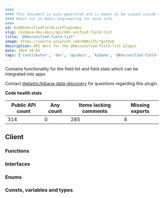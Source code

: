 ```yaml
---
####
#### This document is auto-generated and is meant to be viewed inside our experimental, new docs system.
#### Reach out in #docs-engineering for more info.
####
id: kibKbnUnifiedFieldListPluginApi
slug: /kibana-dev-docs/api/kbn-unified-field-list
title: "@kbn/unified-field-list"
image: https://source.unsplash.com/400x175/?github
description: API docs for the @kbn/unified-field-list plugin
date: 2024-10-01
tags: ['contributor', 'dev', 'apidocs', 'kibana', '@kbn/unified-field-list']
---
```


Contains functionality for the field list and field stats which can be integrated into apps

Contact [@elastic/kibana-data-discovery](https://github.com/orgs/elastic/teams/kibana-data-discovery) for questions regarding this plugin.

**Code health stats**

| Public API count  | Any count | Items lacking comments | Missing exports |
|-------------------|-----------|------------------------|-----------------|
| 314 | 0 | 285 | 8 |

## Client

### Functions
<DocDefinitionList data={kbnUnifiedFieldListObj.client.functions}/>

### Interfaces
<DocDefinitionList data={kbnUnifiedFieldListObj.client.interfaces}/>

### Enums
<DocDefinitionList data={kbnUnifiedFieldListObj.client.enums}/>

### Consts, variables and types
<DocDefinitionList data={kbnUnifiedFieldListObj.client.misc}/>

